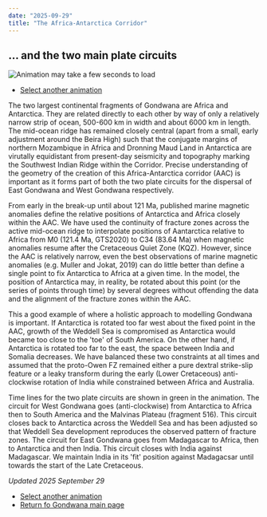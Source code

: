 ```yaml
---
date: "2025-09-29"
title: "The Africa-Antarctica Corridor"
---
```

## ... and the two main plate circuits

![Animation may take a few seconds to load](./assets/aac-2.gif)

* [Select another animation](../animations)

The two largest continental fragments of Gondwana are Africa and Antarctica.  They are related directly to each other by way of only a relatively narrow strip of ocean, 500-600 km in width and about 6000 km in length. The mid-ocean ridge has remained closely central (apart from a small, early adjustment around the Beira 
High) such that the conjugate margins of northern Mozambique in Africa and Dronning Maud Land in Antarctica are virutally equidistant from present-day seismicity and topography marking the Southwest Indian Ridge within the Corridor.  Precise understanding of the geometry of the creation of this Africa-Antarctica corridor (AAC) is important as it forms part of both the two plate circuits for the dispersal of East Gondwana and West Gondwana respectively.

From early in the break-up until about 121 Ma, published marine magnetic anomalies define the relative positions of Antarctica and Africa closely within the AAC. We have used the continuity of fracture zones across the active mid-ocean ridge to interpolate positions of Aantarctica relative to Africa from M0 (121.4 Ma, GTS2020) to C34 (83.64 Ma) when magnetic anomalies resume after the Cretaceous Quiet Zone (KQZ). However, since the AAC is relatively narrow, even the best observations of marine magnetic anomalies (e.g. Muller and Jokat, 2019) can do little better than define a single point to fix Antarctica to Africa at a given time.  In the model, the position of Antarctica may, in reality, be rotated about this point (or the series of points through time) by several degrees without offending the data and the alignment of the fracture zones within the AAC. 

This a good example of where a holistic approach to modelling Gondwana is important.  If Antarctica is rotated too far west about the fixed point in the AAC, growth of the Weddell Sea is compromised as Antarctica would became too close to the 'toe' of South America.  On the other hand, if Antarctica is rotated too far to the east, the space between India and Somalia decreases.  We have balanced these two constraints at all times and assumed that the proto-Owen FZ remained either a pure dextral strike-slip feature or a leaky transform during the early (Lower Cretaceous) anti-clockwise rotation of India while constrained between Africa and Australia.

Time lines for the two plate circuits are shown in green in the animation.  The circuit for West Gondwana goes (anti-clockwise) from Antarctica to Africa then to South America and the Malvinas Plateau (fragment 516). This circuit closes back to Antarctica across the Weddell Sea and has been adjusted so that Weddell Sea development reproduces the observed pattern of fracture zones. The circuit for East Gondwana goes from Madagascar to Africa, then to Antarctica and then India. This circuit closes with India against Madagascar.  We maintain India in its 'fit' position against Madagacsar until towards the start of the Late Cretaceous.

*Updated 2025 September 29*

* [Select another animation](../animations)
* [Return fo Gondwana main page](../../gondwana)
